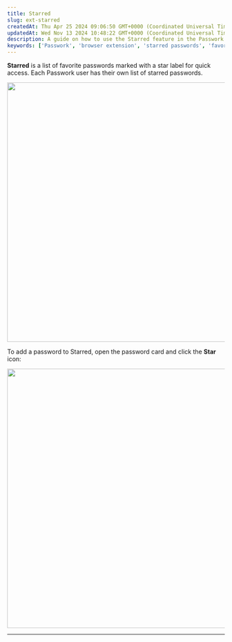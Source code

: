 ```yaml
---
title: Starred
slug: ext-starred
createdAt: Thu Apr 25 2024 09:06:50 GMT+0000 (Coordinated Universal Time)
updatedAt: Wed Nov 13 2024 10:48:22 GMT+0000 (Coordinated Universal Time)
description: A guide on how to use the Starred feature in the Passwork browser extension to quickly access favorite passwords.
keywords: ['Passwork', 'browser extension', 'starred passwords', 'favorites', 'quick access']
---
```


**Starred** is a list of favorite passwords marked with a star label for quick access. Each Passwork user has their own list of starred passwords.

<div style={{ textAlign: 'center' }}>
  <img
    src="/img/assets/QKZtfOnnubSbfN3D1EPqb-JrXdRsI190xRMNe6fy4vf-20240912-151813.png"
    width="600"
    style={{ display: 'block', margin: '0 auto' }}
  />
</div>

To add a password to Starred, open the password card and click the **Star** icon:

<div style={{ textAlign: 'center' }}>
  <img
    src="/img/assets/QKZtfOnnubSbfN3D1EPqb-EANQA5yFl1nAUAOAHXjvb-20240912-151904.png"
    width="600"
    style={{ display: 'block', margin: '0 auto' }}
  />
</div>

***
